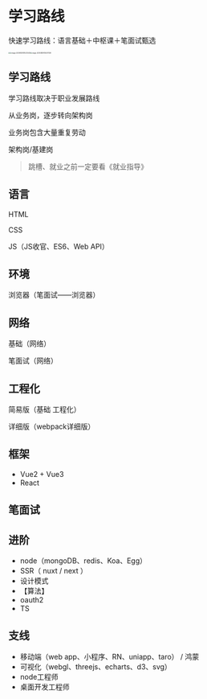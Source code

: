 

# 学习路线


快速学习路线：语言基础＋中枢课＋笔面试甄选

<div style="display: flex;">
<img src="https://raw.githubusercontent.com/littleJH/PicBed/main/img/image-20240826135126178.png" style="zoom:20%;" />	

<img src="https://raw.githubusercontent.com/littleJH/PicBed/main/img/image-20240826135222425.png" alt="image-20240826135222425" style="zoom:20%;" />	


<img src="https://raw.githubusercontent.com/littleJH/PicBed/main/img/image-20240826135207326.png" alt="image-20240826135207326" style="zoom:20%;" />	
</div>  







## **学习路线**

学习路线取决于职业发展路线

从业务岗，逐步转向架构岗

业务岗包含大量重复劳动

架构岗/基建岗

> 跳槽、就业之前一定要看《就业指导》
> 

## **语言**

HTML

CSS

JS（JS收官、ES6、Web API）

## **环境**

浏览器（笔面试——浏览器）

## **网络**

基础（网络）

笔面试（网络）

## **工程化**

简易版（基础 工程化）

详细版（webpack详细版）

## **框架**

- Vue2 + Vue3
- React

## **笔面试**

## **进阶**

- node（mongoDB、redis、Koa、Egg）
- SSR（ nuxt / next ）
- 设计模式
- 【算法】
- oauth2
- TS

## **支线**

- 移动端（web app、小程序、RN、uniapp、taro） / 鸿蒙
- 可视化（webgl、threejs、echarts、d3、svg）
- node工程师
- 桌面开发工程师